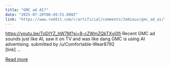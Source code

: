 ```yaml
---
title: "GMC ad AI?"
date: "2025-07-20T06:49:51.000Z"
link: "https://www.reddit.com/r/artificial/comments/1m4iauv/gmc_ad_ai/"
---
```


https://youtu.be/ToDIYZ_hW7M?si=8-cZWmZQkTXyi0fi
 Recent GMC ad sounds just like AI, saw it on TV and was like dang GMC is using AI advertising.
    submitted by    /u/Comfortable-Wear8792  
 [link]  ...

[Read more](https://www.reddit.com/r/artificial/comments/1m4iauv/gmc_ad_ai/)
